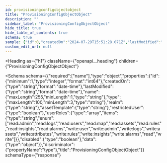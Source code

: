 ```yaml
---
id: provisioningconfigobjectobject
title: "ProvisioningConfigObjectObject"
description: ""
sidebar_label: "ProvisioningConfigObjectObject"
hide_title: true
hide_table_of_contents: true
schema: true
sample: {"id":0,"createdOn":"2024-07-29T15:51:28.071Z","lastModified":"2024-07-29T15:51:28.071Z","name":"string","type":"string","realm":"string","assetTemplate":"string","restrictedUser":true,"userRoles":["read:admin"],"disabled":true,"data":{}}
custom_edit_url: null
---
```



<Heading
  as={"h1"}
  className={"openapi__heading"}
  children={"ProvisioningConfigObjectObject"}
>
</Heading>





<Schema
  schema={{"required":["name"],"type":"object","properties":{"id":{"minimum":1,"type":"integer","format":"int64"},"createdOn":{"type":"string","format":"date-time"},"lastModified":{"type":"string","format":"date-time"},"name":{"maxLength":255,"minLength":1,"type":"string"},"type":{"maxLength":100,"minLength":3,"type":"string"},"realm":{"type":"string"},"assetTemplate":{"type":"string"},"restrictedUser":{"type":"boolean"},"userRoles":{"type":"array","items":{"type":"string","enum":["read:admin","read:logs","read:users","read:map","read:assets","read:rules","read:insights","read:alarms","write:user","write:admin","write:logs","write:assets","write:attributes","write:rules","write:insights","write:alarms","read","write"]}},"disabled":{"type":"boolean"},"data":{"type":"object"}},"discriminator":{"propertyName":"type"},"title":"ProvisioningConfigObjectObject"}}
  schemaType={"response"}
>
  
</Schema>
            